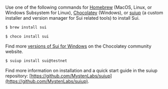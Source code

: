 Use one of the following commands for [Homebrew](https://brew.sh/) (MacOS, Linux, or Windows Subsystem for Linux), [Chocolatey](https://chocolatey.org/) (Windows), or [suiup](https://github.com/MystenLabs/suiup) (a custom installer and version manager for Sui related tools) to install Sui.

<Tabs groupId="operating-systems">

<TabItem label="Homebrew" value="mac">

```sh
$ brew install sui
```

</TabItem>

<TabItem label="Chocolatey" value="win">

```sh
$ choco install sui
```

Find more [versions of Sui for Windows](https://community.chocolatey.org/packages/sui) on the Chocolatey community website.

</TabItem>

<TabItem label="suiup (experimental)" value="suiup">

```sh
$ suiup install sui@testnet
```

Find more information on installation and a quick start guide in the suiup repository: [https://github.com/MystenLabs/suiup](https://github.com/MystenLabs/suiup).

</TabItem>

</Tabs>
